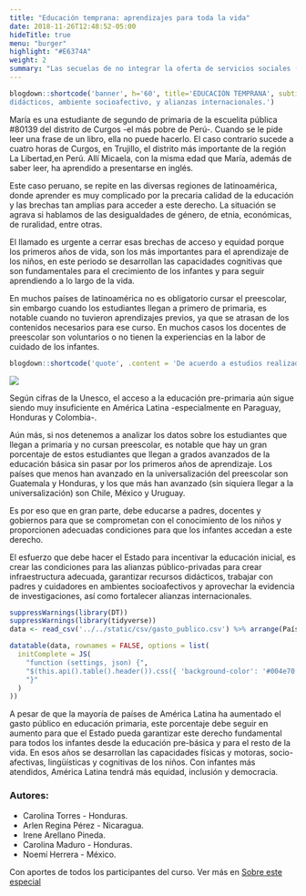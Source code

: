 ```yaml
---
title: "Educación temprana: aprendizajes para toda la vida"
date: 2018-11-26T12:48:52-05:00
hideTitle: true
menu: "burger"
highlight: "#E6374A"
weight: 2
summary: "Las secuelas de no integrar la oferta de servicios sociales (salud, alimentación y educación) para la primera infancia trascienden esa etapa de vida y afectan la capacidad de aprender en los siguientes niveles del sistema educativo y a lo largo de la vida. La mayor preocupación se resume en la inequidad de acceso a los servicios sociales en las primeras etapas de la vida. Especialmente para niños y niñas pertenecientes a minorías y poblaciones con alguna discapacidad. El llamado es a tomar acción, unir recursos financieros y esfuerzos, para garantizar calidad e impacto."
---
```


```r
blogdown::shortcode('banner', h='60', title='EDUCACIÓN TEMPRANA', subtitle='Aprendizajes para toda la vida', image='images/post_educacion.png', color='white', bg = '#004e70', .content='El gran esfuerzo que debe hacer el Estado para incentivarla educación es crear unas buenas condiciones de infraestructura, recursos
didácticos, ambiente socioafectivo, y alianzas internacionales.')
```

María es una estudiante de segundo de primaria de la escuelita pública #80139 del distrito de Curgos -el más pobre de Perú-. Cuando se le pide leer una frase de un libro, ella no puede hacerlo. El caso contrario sucede a cuatro horas de Curgos, en Trujillo,  el distrito más importante de la región La Libertad,en Perú. Allí Micaela, con la misma edad que María, además de saber leer, ha aprendido a presentarse en inglés.

Este caso peruano, se repite en las diversas regiones de latinoamérica, donde aprender es muy complicado por la precaria calidad de la educación y las brechas tan amplias para acceder a este derecho. La situación se agrava si hablamos de las desigualdades de género, de etnia, económicas, de ruralidad, entre otras.

El llamado es urgente a cerrar esas brechas de acceso y equidad porque los primeros años de vida, son los más importantes para el aprendizaje de los niños, en este periodo se desarrollan las capacidades cognitivas que son fundamentales para el crecimiento de los infantes y para seguir aprendiendo a lo largo de la vida.

En muchos países de latinoamérica no es obligatorio cursar el preescolar, sin embargo cuando los estudiantes llegan a primero de primaria, es notable cuando no tuvieron aprendizajes previos, ya que se atrasan de los contenidos necesarios para ese curso. En muchos casos  los docentes de preescolar son voluntarios o no tienen la experiencias en la labor de cuidado de los infantes.

```r
blogdown::shortcode('quote', .content = 'De acuerdo a estudios realizados por la Organización para la Cooperación y el Desarrollo Económico (OCDE), el individuo que cursa su educación pre básica, cuenta con un mayor desarrollo de sus habilidades cognitivas y motrices, que los prepara para enfrentar con éxito los procesos de formación en los siguientes niveles de educación básica. Por ende, impacta en los resultados del rendimiento académico de manera favorable, debido a que la preparación en los primeros años de vida es crucial, para el desarrollo integral de cada niña y niño. Carolina Maduro, Honduras.')
```

![](/educacion-latam/images/matriculas.png)

Según cifras de la Unesco, el acceso a la educación pre-primaria aún sigue siendo muy insuficiente en América Latina -especialmente en Paraguay, Honduras y Colombia-.

Aún más, si nos detenemos a analizar los datos sobre los estudiantes que llegan a primaria y no cursan preescolar, es notable que hay un gran porcentaje de estos estudiantes que llegan a grados avanzados de la educación básica sin pasar por los primeros años de aprendizaje. Los países que menos han avanzado en la universalización del preescolar son Guatemala y Honduras, y los que más han avanzado (sin siquiera llegar a la universalización) son Chile, México y Uruguay.

Es por eso que en gran parte, debe educarse a padres, docentes y gobiernos para que se comprometan con el conocimiento de los niños y proporcionen adecuadas condiciones para que los infantes accedan a este derecho. 

El esfuerzo que debe hacer el Estado  para incentivar la educación inicial, es crear las condiciones para las alianzas público-privadas para crear infraestructura adecuada, garantizar recursos didácticos, trabajar con padres y cuidadores en ambientes socioafectivos y aprovechar la evidencia de investigaciones, así como fortalecer alianzas internacionales.  


```r
suppressWarnings(library(DT))
suppressWarnings(library(tidyverse))
data <- read_csv('../../static/csv/gasto_publico.csv') %>% arrange(País)
```


```r
datatable(data, rownames = FALSE, options = list(
  initComplete = JS(
    "function (settings, json) {",
    "$(this.api().table().header()).css({ 'background-color': '#004e70', 'color': 'white' })",
    "}"
  )
))
```

A pesar de que la mayoría de países de América Latina ha aumentado el gasto público en educación primaria, este porcentaje debe seguir en aumento para que el Estado pueda garantizar este  derecho fundamental para todos los infantes desde la educación pre-básica y para el resto de la vida. En esos años se desarrollan  las capacidades físicas y motoras, socio-afectivas, lingüísticas y cognitivas de los niños. Con infantes más atendidos, América Latina tendrá más equidad,  inclusión y  democracia.

### Autores:

- Carolina Torres - Honduras.
- Arlen Regina Pérez - Nicaragua.
- Irene Arellano Pineda.
- Carolina Maduro - Honduras.
- Noemí Herrera - México.

Con aportes de todos los participantes del curso. Ver más en [Sobre este especial](/sobre-este-especial/)